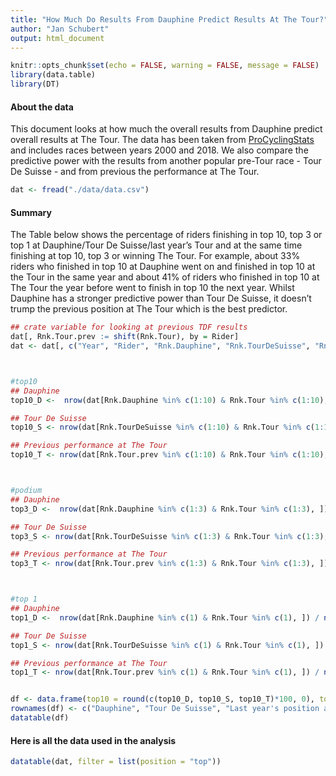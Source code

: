 ```yaml
---
title: "How Much Do Results From Dauphine Predict Results At The Tour?"
author: "Jan Schubert"
output: html_document
---
```

```r
knitr::opts_chunk$set(echo = FALSE, warning = FALSE, message = FALSE)
library(data.table)
library(DT)
```

#### About the data
This document looks at how much the overall results from Dauphine predict overall results at The Tour. The data has been taken from [ProCyclingStats](https://www.procyclingstats.com/) and includes races between years 2000 and 2018. We also compare the predictive power with the results from another popular pre-Tour race - Tour De Suisse - and from previous the performance at The Tour.


```r
dat <- fread("./data/data.csv")
```


#### Summary 
The Table below shows the percentage of riders finishing in top 10, top 3 or top 1 at Dauphine/Tour De Suisse/last year's Tour and at the same time finishing at top 10, top 3 or winning The Tour. For example, about 33% riders who finished in top 10 at Dauphine went on and finished in top 10 at the Tour in the same year and about 41% of riders who finished in top 10 at The Tour the year before went to finish in top 10 the next year. Whilst Dauphine has a stronger predictive power than Tour De Suisse, it doesn't trump the previous position at The Tour which is the best predictor. 

```r
## crate variable for looking at previous TDF results
dat[, Rnk.Tour.prev := shift(Rnk.Tour), by = Rider]
dat <- dat[, c("Year", "Rider", "Rnk.Dauphine", "Rnk.TourDeSuisse", "Rnk.Tour.prev", "Rnk.Tour")]



#top10
## Dauphine
top10_D <-  nrow(dat[Rnk.Dauphine %in% c(1:10) & Rnk.Tour %in% c(1:10), ]) / nrow(dat[Rnk.Dauphine %in% c(1:10), ])

## Tour De Suisse
top10_S <- nrow(dat[Rnk.TourDeSuisse %in% c(1:10) & Rnk.Tour %in% c(1:10), ]) / nrow(dat[Rnk.TourDeSuisse %in% c(1:10), ])

## Previous performance at The Tour
top10_T <- nrow(dat[Rnk.Tour.prev %in% c(1:10) & Rnk.Tour %in% c(1:10), ]) / nrow(dat[Rnk.Tour.prev %in% c(1:10), ])



#podium 
## Dauphine
top3_D <-  nrow(dat[Rnk.Dauphine %in% c(1:3) & Rnk.Tour %in% c(1:3), ]) / nrow(dat[Rnk.Dauphine %in% c(1:3), ])

## Tour De Suisse
top3_S <- nrow(dat[Rnk.TourDeSuisse %in% c(1:3) & Rnk.Tour %in% c(1:3), ]) / nrow(dat[Rnk.TourDeSuisse %in% c(1:3), ])

## Previous performance at The Tour
top3_T <- nrow(dat[Rnk.Tour.prev %in% c(1:3) & Rnk.Tour %in% c(1:3), ]) / nrow(dat[Rnk.Tour.prev %in% c(1:3), ])



#top 1
## Dauphine
top1_D <-  nrow(dat[Rnk.Dauphine %in% c(1) & Rnk.Tour %in% c(1), ]) / nrow(dat[Rnk.Dauphine %in% c(1), ])

## Tour De Suisse
top1_S <- nrow(dat[Rnk.TourDeSuisse %in% c(1) & Rnk.Tour %in% c(1), ]) / nrow(dat[Rnk.TourDeSuisse %in% c(1), ])

## Previous performance at The Tour
top1_T <- nrow(dat[Rnk.Tour.prev %in% c(1) & Rnk.Tour %in% c(1), ]) / nrow(dat[Rnk.Tour.prev %in% c(1), ])


df <- data.frame(top10 = round(c(top10_D, top10_S, top10_T)*100, 0), top3 = round(c(top3_D, top3_S, top3_T)*100,0), top1 = round(c(top1_D, top1_S, top1_T)*100,0))
rownames(df) <- c("Dauphine", "Tour De Suisse", "Last year's position at The Tour")
datatable(df)
```


#### Here is all the data used in the analysis

```r
datatable(dat, filter = list(position = "top"))
```
